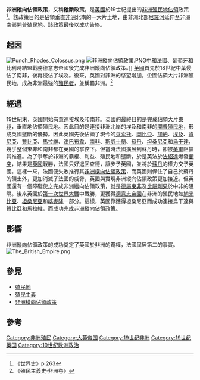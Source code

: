{{命名}}
'''非洲縱向佔領政策'''，又稱'''縱斷政策'''，是[[大英帝國|英國]]於19世紀提出的[[非洲殖民地|非洲殖民地]][[佔領|佔領]]政策<ref>《世界史》p.263</ref>。該政策目的是佔領垂直[[非洲|非洲]]北南的一大片土地，由非洲北部[[尼羅河|尼羅河]]延伸至非洲南部[[開普殖民地|開普殖民地]]。該政策最後以成功告終。
==起因==
[[File:Punch_Rhodes_Colossus.png|thumb]] 
[[File:非洲縱向佔領政策.PNG|thumb]]中和法國、葡萄牙和比利時結盟戰勝德意志帝國後完成非洲縱向佔領政策。]]
[[英國|英國]]首先於18世紀中葉侵佔了南非，後再侵佔了埃及。後來，英國對非洲的慾望增加，企圖佔領大片非洲殖民地，成為非洲最強的[[殖民者|殖民者]]，並稱霸非洲。<ref>《殖民主義史·非洲卷》</ref>

==經過==
19世紀末，英國開始有意連接埃及和[[南非|南非]]。英國的最終目的是完成佔領大片[[東非|東非]]，垂直地佔領殖民地。因此目的是連接非洲北岸的埃及和南非的[[開普殖民地|開普殖民地]]，形成英國壟斷的優勢。因此英國先後佔領了現今的[[萊索托|萊索托]]、[[岡比亞|岡比亞]]、[[加納|加納]]、[[埃及|埃及]]、[[肯尼亞|肯尼亞]]、[[贊比亞|贊比亞]]、[[馬拉維|馬拉維]]、[[津巴布韋|津巴布韋]]、[[南非|南非]]、[[斯威士蘭|斯威士蘭]]、[[蘇丹|蘇丹]]、[[坦桑尼亞|坦桑尼亞]]和[[烏干達|烏干達]]，幾乎整個東非和南非都在英國的掌控下。但當時法國擴展到蘇丹時，卻被[[英軍|英軍]]阻擋其推進。為了爭奪於非洲的霸權、利益、殖民地和壟斷，於是英法於[[法紹達|法紹達]]爆發[[法紹達事件|衝突]]，結果是[[英國|英國]]戰勝，法國只好退回查德，讓步予英國，並將於[[蘇丹|蘇丹]]的權力交予英國。這樣一來，法國便失敗推行其[[非洲橫向佔領政策|非洲橫向佔領政策]]，而英國則保住了自己於蘇丹的領土外，更加消滅了法國的威脅，英國與實現非洲縱向佔領政策更加接近。但英國還有一個障礙使之完成非洲縱向佔領政策，就是[[德屬東非|德屬東非]]及[[比屬剛果|比屬剛果]]於中非的阻隔。後來英國於[[第一次世界大戰|第一次世界大戰]]中戰勝，更獲得[[德意志帝國|德意志帝國]]在非洲的殖民地如[[納米比亞|納米比亞]]、[[坦桑尼亞|坦桑尼亞]]和[[喀麥隆|喀麥隆]]一部分。這樣，英國靠獲得坦桑尼亞而成功連接烏干達與贊比亞和馬拉維，而成功完成非洲縱向佔領政策。

==影響==
非洲縱向佔領政策的成功奠定了英國於非洲的霸權，法國屈居第二的事實。
[[File:The_British_Empire.png|thumb]]

==參見==
*[[殖民地|殖民地]]
*[[殖民主義|殖民主義]]
*[[非洲橫向佔領政策|非洲橫向佔領政策]]

==參考==
{{Reflist|2}}


[[Category:非洲殖民|Category:非洲殖民]]
[[Category:大英帝国|Category:大英帝国]]
[[Category:19世纪非洲|Category:19世纪非洲]]
[[Category:19世纪英国|Category:19世纪英国]]
[[Category:19世纪欧洲政治|Category:19世纪欧洲政治]]